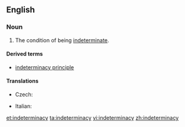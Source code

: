 ==English==
{{wikipedia}}
===Noun===
{{en-noun|-}}

# The condition of being [[indeterminate]].

====Derived terms====
* [[indeterminacy principle]]

====Translations====
{{trans-top|condition}}
* Czech: {{t-|cs|neurčitost|f}}
{{trans-mid}}
* Italian: {{t-|it|indeterminazione|f}}
{{trans-bottom}}

[[et:indeterminacy]]
[[ta:indeterminacy]]
[[vi:indeterminacy]]
[[zh:indeterminacy]]